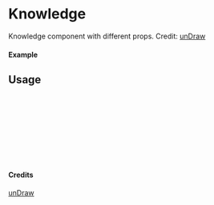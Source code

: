 
<Meta of={Knowledge} title="unDraw/Knowledge" />

# Knowledge

Knowledge component with different props.
Credit: [unDraw](https://undraw.co/illustrations)

#### Example

<Canvas of={Knowledge.Primary} />

## Usage

```ts
import { Knowledge } from "yadl-ui";

const Example = () => {
  return (
      <Knowledge />
  );
};

export default Example;
```

#### Credits
[unDraw](https://undraw.co/illustrations)
